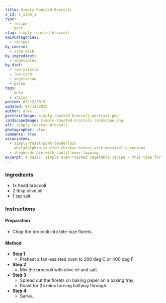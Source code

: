 ```yaml
---
title: Simply Roasted Broccoli
x_id: s_side_1
type:
  - recipe
  - post
slug: simply-roasted-broccoli
mainCategories: 
  - recipes 
by_course:
  - side-dish
by_ingredient:
  - vegetables
by_diet:
  - low-calorie
  - low-carb
  - vegetarian
  - paleo
tags:
  - keto
  - atkins
posted: 02/12/2019
updated: 02/12/2019
author: alex
portraitImage: simply-roasted-broccoli-portrait.png
landscapeImage: simply-roasted-broccoli-landscape.png
alt: simply roasted broccoli
photographer: alex
comments: true
associated: 
  - simply-roast-pork-tenderloin
  - philadelphia-stuffed-chicken-breast-with-mozzarella-topping
  - shepherds-pie-with-cauliflower-topping
excerpt: A basic, simple oven-roasted vegetable recipe - this time for broccoli.
---
```


<Ingredients>

### Ingredients
    
  - 1x head broccoli
  - 2 tbsp olive oil
  - 1 tsp salt

</Ingredients>

<Instructions>

### Instructions

#### Preparation

  - Chop the broccoli into bite-size florets.

#### Method

  - **Step 1**
    - Preheat a fan-assisted oven to 200 deg C or 400 deg F.
  - **Step 2**
    - Mix the broccoli with olive oil and salt.
  - **Step 3**
    - Spread out the florets on baking paper on a baking tray.
    - Roast for 25 mins turning halfway through.
  - **Step 4**
    - Serve.

</Instructions>




